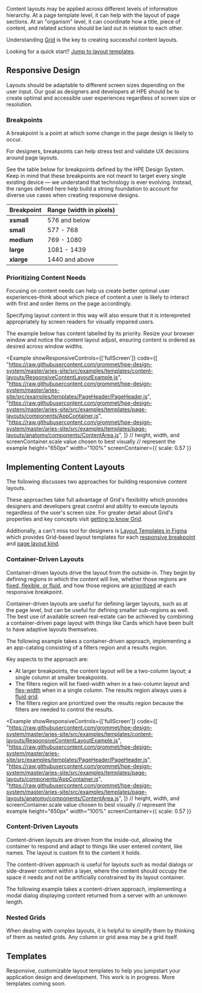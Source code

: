
Content layouts may be applied across different levels of information hierarchy.
At a page template level, it can help with the layout of page sections. At an "organism" 
level, it can coordinate how a title, piece of content, and related actions should be 
laid out in relation to each other.

Understanding [Grid](/components/grid) is the key to creating successful content layouts.

Looking for a quick start? [Jump to layout templates](#templates).

## Responsive Design

Layouts should be adaptable to different screen sizes depending on the user input. 
Our goal as designers and developers at HPE should be to create optimal and accessible 
user experiences regardless of screen size or resolution.

### Breakpoints

A breakpoint is a point at which some change in the page design is likely to occur.

For designers, breakpoints can help stress test and validate UX decisions around page 
layouts.

See the table below for breakpoints defined by the HPE Design System. Keep in mind that 
these breakpoints are not meant to target every single existing device &mdash; we understand 
that technology is ever evolving. Instead, the ranges defined here help build a strong 
foundation to account for diverse use cases when creating responsive designs.

| Breakpoint     | Range (width in pixels)
| -------------- | -----------------------
| **xsmall**     | 576 and below
| **small**      | 577 - 768
| **medium**     | 769 - 1080
| **large**      | 1081 - 1439
| **xlarge**     | 1440 and above

### Prioritizing Content Needs

Focusing on content needs can help us create better optimal user experiences–think 
about which piece of content a user is likely to interact with first and order items 
on the page accordingly.

Specifying layout content in this way will also ensure that it is interepreted 
appropriately by screen readers for visually impaired users.

The example below has content labelled by its priority. Resize your browser window and 
notice the content layout adjust, ensuring content is ordered as desired across window 
widths. 

<Example 
  showResponsiveControls={['fullScreen']}
  code={[
    "https://raw.githubusercontent.com/grommet/hpe-design-system/master/aries-site/src/examples/templates/content-layouts/ResponsiveContentLayoutExample.js",
    "https://raw.githubusercontent.com/grommet/hpe-design-system/master/aries-site/src/examples/templates/PageHeader/PageHeader.js",
    "https://raw.githubusercontent.com/grommet/hpe-design-system/master/aries-site/src/examples/templates/page-layouts/components/AppContainer.js",
    "https://raw.githubusercontent.com/grommet/hpe-design-system/master/aries-site/src/examples/templates/page-layouts/anatomy/components/ContentArea.js",
    ]}
  // height, width, and screenContainer.scale value chosen to best visually 
  // represent the example
  height="650px"
  width="100%"
  screenContainer={{ scale: 0.57 }}
>
  <ResponsiveContentLayoutExample />
</Example>

## Implementing Content Layouts
The following discusses two approaches for building responsive content layouts.

These approaches take full advantage of Grid's flexibility which provides designers and 
developers great control and ability to execute layouts regardless of the user's screen size. 
For greater detail about Grid's properties and key concepts visit [getting to know Grid](/components/grid#getting-to-know-grid). 

Additionally, a can't miss tool for designers is [Layout Templates in Figma](https://www.figma.com/file/4rdBkUlHd5MCVq3hvUOXHd/Page-Layouts?node-id=2906%3A21283) 
which provides Grid-based layout templates for each [responsive breakpoint](#breakpoints) and [page layout kind](/templates/page-layouts#page-kinds).

### Container-Driven Layouts
Container-driven layouts drive the layout from the outside-in. They begin by defining 
regions in which the content will live, whether those regions are [fixed, flexible, or fluid](/components/grid#background), 
and how those regions are [prioritized](#prioritizing-content-needs) at each responsive breakpoint.

Container-driven layouts are useful for defining larger layouts, such as at the page level, 
but can be useful for defining smaller sub-regions as well. The best use of available screen 
real-estate can be achieved by combining a container-driven page layout with things like Cards
which have been built to have adaptive layouts themselves.

The following example takes a container-driven approach, implementing a an app-catalog 
consisting of a filters region and a results region.

Key aspects to the approach are:
- At larger breakpoints, the content layout will be a two-column layout; a single column 
at smaller breakpoints.
- The filters region will be fixed-width when in a two-column layout and [flex-width](/components/grid#flexible-columns) 
when in a single column. The results region always uses a [fluid grid](/components/grid#fluid-grids).
- The filters region are prioritized over the results region because the filters are needed to control 
the results.

<Example
  showResponsiveControls={['fullScreen']}
  code={[
    "https://raw.githubusercontent.com/grommet/hpe-design-system/master/aries-site/src/examples/templates/content-layouts/ResponsiveContentLayoutExample.js",
    "https://raw.githubusercontent.com/grommet/hpe-design-system/master/aries-site/src/examples/templates/PageHeader/PageHeader.js",
    "https://raw.githubusercontent.com/grommet/hpe-design-system/master/aries-site/src/examples/templates/page-layouts/components/AppContainer.js",
    "https://raw.githubusercontent.com/grommet/hpe-design-system/master/aries-site/src/examples/templates/page-layouts/anatomy/components/ContentArea.js",
    ]}
  // height, width, and screenContainer.scale value chosen to best visually 
  // represent the example
  height="650px"
  width="100%"
  screenContainer={{ scale: 0.57 }}
>
  <ContainerDrivenLayout />
</Example>

### Content-Driven Layouts
Content-driven layouts are driven from the inside-out, allowing the container to respond 
and adapt to things like user entered content, like names. The layout is custom fit to 
the content it holds.

The content-driven approach is useful for layouts such as modal dialogs or side-drawer 
content within a layer, where the content should occupy the space it needs and not be 
artificially constrained by its layout container.

The following example takes a content-driven approach, implementing a modal dialog 
displaying content returned from a server with an unknown length.

### Nested Grids
When dealing with complex layouts, it is helpful to simplify them by thinking of them 
as nested grids. Any column or grid area may be a grid itself. 

## Templates

Responsive, customizable layout templates to help you jumpstart your application design and development. 
This work is in progress. More templates coming soon.

<CardGrid
  cards={contentLayouts}
/>
